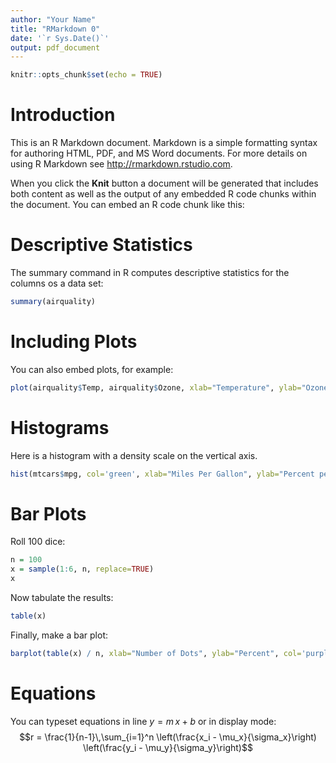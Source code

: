 ```yaml
---
author: "Your Name"
title: "RMarkdown 0"
date: '`r Sys.Date()`'
output: pdf_document
---
```


```r
knitr::opts_chunk$set(echo = TRUE)
```

# Introduction

This is an R Markdown document. Markdown is a simple formatting syntax for authoring HTML, PDF, and MS Word documents. For more details on using R Markdown see <http://rmarkdown.rstudio.com>.

When you click the **Knit** button a document will be generated that includes both content as well as the output of any embedded R code chunks within the document. You can embed an R code chunk like this:


# Descriptive Statistics

The summary command in R computes descriptive statistics for the columns os a data set:

```r
summary(airquality)
```

\newpage

# Including Plots

You can also embed plots, for example:

```r
plot(airquality$Temp, airquality$Ozone, xlab="Temperature", ylab="Ozone", col='blue')
```

\newpage

# Histograms

Here is a histogram with a density scale on the vertical axis.

```r
hist(mtcars$mpg, col='green', xlab="Miles Per Gallon", ylab="Percent per mpg", main='', breaks=10)
```

\newpage

# Bar Plots

Roll 100 dice:

```r
n = 100
x = sample(1:6, n, replace=TRUE)
x
```

Now tabulate the results:
```r
table(x)
```

Finally, make a bar plot:
```r
barplot(table(x) / n, xlab="Number of Dots", ylab="Percent", col='purple')
```

\newpage

# Equations

You can typeset equations in line $y=m\,x + b$
or in display mode:
$$r = 
\frac{1}{n-1}\,\sum_{i=1}^n \left(\frac{x_i - \mu_x}{\sigma_x}\right)
\left(\frac{y_i - \mu_y}{\sigma_y}\right)$$